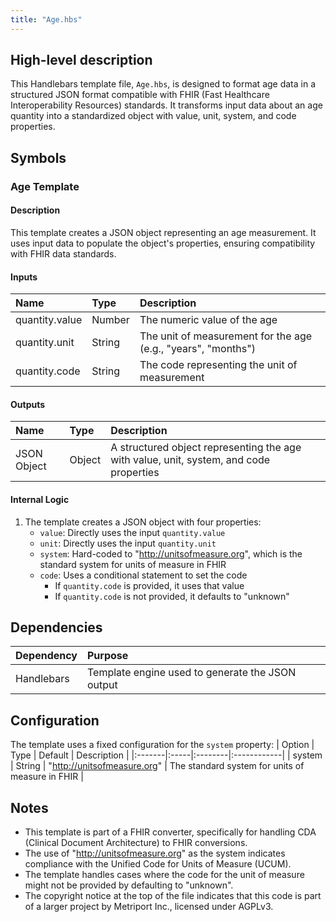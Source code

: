```yaml
---
title: "Age.hbs"
---
```


## High-level description
This Handlebars template file, `Age.hbs`, is designed to format age data in a structured JSON format compatible with FHIR (Fast Healthcare Interoperability Resources) standards. It transforms input data about an age quantity into a standardized object with value, unit, system, and code properties.

## Symbols

### Age Template
#### Description
This template creates a JSON object representing an age measurement. It uses input data to populate the object's properties, ensuring compatibility with FHIR data standards.

#### Inputs
| Name | Type | Description |
|:-----|:-----|:------------|
| quantity.value | Number | The numeric value of the age |
| quantity.unit | String | The unit of measurement for the age (e.g., "years", "months") |
| quantity.code | String | The code representing the unit of measurement |

#### Outputs
| Name | Type | Description |
|:-----|:-----|:------------|
| JSON Object | Object | A structured object representing the age with value, unit, system, and code properties |

#### Internal Logic
1. The template creates a JSON object with four properties:
   - `value`: Directly uses the input `quantity.value`
   - `unit`: Directly uses the input `quantity.unit`
   - `system`: Hard-coded to "http://unitsofmeasure.org", which is the standard system for units of measure in FHIR
   - `code`: Uses a conditional statement to set the code
     - If `quantity.code` is provided, it uses that value
     - If `quantity.code` is not provided, it defaults to "unknown"

## Dependencies
| Dependency | Purpose |
|:-----------|:--------|
| Handlebars | Template engine used to generate the JSON output |

## Configuration
The template uses a fixed configuration for the `system` property:
| Option | Type | Default | Description |
|:-------|:-----|:--------|:------------|
| system | String | "http://unitsofmeasure.org" | The standard system for units of measure in FHIR |

## Notes
- This template is part of a FHIR converter, specifically for handling CDA (Clinical Document Architecture) to FHIR conversions.
- The use of "http://unitsofmeasure.org" as the system indicates compliance with the Unified Code for Units of Measure (UCUM).
- The template handles cases where the code for the unit of measure might not be provided by defaulting to "unknown".
- The copyright notice at the top of the file indicates that this code is part of a larger project by Metriport Inc., licensed under AGPLv3.